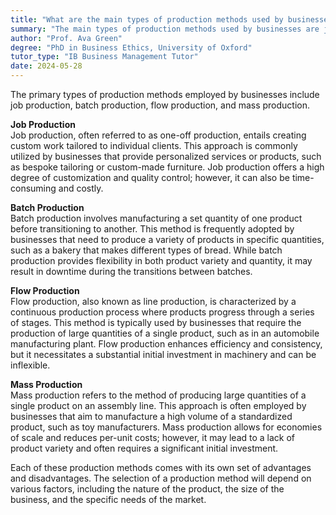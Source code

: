 ```yaml
---
title: "What are the main types of production methods used by businesses?"
summary: "The main types of production methods used by businesses are job production, batch production, flow production, and mass production."
author: "Prof. Ava Green"
degree: "PhD in Business Ethics, University of Oxford"
tutor_type: "IB Business Management Tutor"
date: 2024-05-28
---
```


The primary types of production methods employed by businesses include job production, batch production, flow production, and mass production.

**Job Production**  
Job production, often referred to as one-off production, entails creating custom work tailored to individual clients. This approach is commonly utilized by businesses that provide personalized services or products, such as bespoke tailoring or custom-made furniture. Job production offers a high degree of customization and quality control; however, it can also be time-consuming and costly.

**Batch Production**  
Batch production involves manufacturing a set quantity of one product before transitioning to another. This method is frequently adopted by businesses that need to produce a variety of products in specific quantities, such as a bakery that makes different types of bread. While batch production provides flexibility in both product variety and quantity, it may result in downtime during the transitions between batches.

**Flow Production**  
Flow production, also known as line production, is characterized by a continuous production process where products progress through a series of stages. This method is typically used by businesses that require the production of large quantities of a single product, such as in an automobile manufacturing plant. Flow production enhances efficiency and consistency, but it necessitates a substantial initial investment in machinery and can be inflexible.

**Mass Production**  
Mass production refers to the method of producing large quantities of a single product on an assembly line. This approach is often employed by businesses that aim to manufacture a high volume of a standardized product, such as toy manufacturers. Mass production allows for economies of scale and reduces per-unit costs; however, it may lead to a lack of product variety and often requires a significant initial investment.

Each of these production methods comes with its own set of advantages and disadvantages. The selection of a production method will depend on various factors, including the nature of the product, the size of the business, and the specific needs of the market.
    